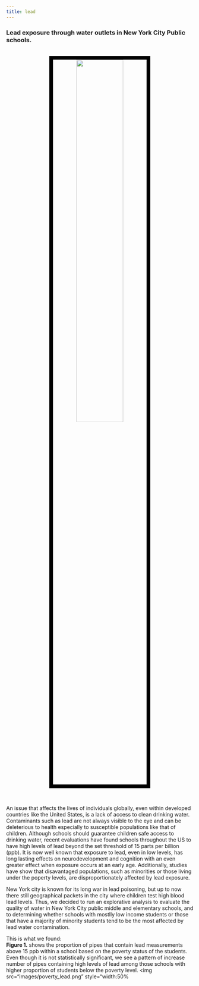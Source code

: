 ```yaml
---
title: lead
---
```


### Lead exposure through water outlets in New York City Public schools.
<br><center><img src="images/water_outlet.jpg" style="width:50%; border:10px solid #000000"></center>
<br>

An issue that affects the lives of individuals globally, even within developed countries like the United States, is a lack of access to clean drinking water. Contaminants such as lead are not always visible to the eye and can be deleterious to health especially to susceptible populations like that of children. Although schools should guarantee children safe access to drinking water, recent evaluations have found schools throughout the US to have high levels of lead beyond the set threshold of 15 parts per billion (ppb). It is now well known that exposure to lead, even in low levels, has long lasting effects on neurodevelopment and cognition with an even greater effect when exposure occurs at an early age. Additionally, studies have show that disavantaged populations, such as minorities or those living under the poperty levels, are disproportionately affected by lead exposure. 

New York city is known for its long war in lead poisoning, but up to now there still geographical packets in the city where children test high blood lead levels. Thus, we decided to run an explorative analysis to evaluate the quality of water in New York City public middle and elementary schools, and to determining whether schools with mostlly low income students or those that have a majority of minority students tend to be the most affected by lead water contamination.   

This is what we found:
<br>
**Figure 1.** shows the proportion of pipes that contain lead measurements above 15 ppb within a school based on the poverty status of the students. Even though it is not statistically significant, we see a pattern of increase number of pipes containing high levels of lead among those schools with higher proportion of students below the poverty level. 
<img src="images/poverty_lead.png" style="width:50% </left>
<br>